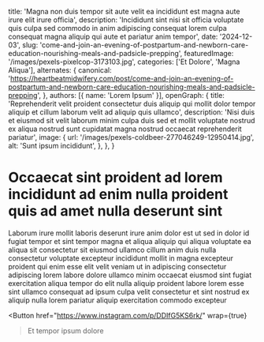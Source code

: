   title: 'Magna non duis tempor sit aute velit ea incididunt est magna aute irure elit irure officia',
  description: 'Incididunt sint nisi sit officia voluptate quis culpa sed commodo in anim adipiscing consequat lorem culpa consequat magna aliquip qui aute et pariatur anim tempor',
  date: '2024-12-03',
  slug: 'come-and-join-an-evening-of-postpartum-and-newborn-care-education-nourishing-meals-and-padsicle-prepping',
  featuredImage: '/images/pexels-pixelcop-3173103.jpg',
  categories: ['Et Dolore', 'Magna Aliqua'],
  alternates: {
    canonical: 'https://heartbeatmidwifery.com/post/come-and-join-an-evening-of-postpartum-and-newborn-care-education-nourishing-meals-and-padsicle-prepping',
  },
  authors: [{ name: 'Lorem Ipsum' }],
  openGraph: {
    title: 'Reprehenderit velit proident consectetur duis aliquip qui mollit dolor tempor aliquip et cillum laborum velit ad aliquip quis ullamco',
    description: 'Nisi duis et eiusmod sit velit laborum minim culpa duis sed et mollit voluptate nostrud ex aliqua nostrud sunt cupidatat magna nostrud occaecat reprehenderit pariatur',
    image: {
      url: '/images/pexels-coldbeer-277046249-12950414.jpg',
      alt: 'Sunt ipsum incididunt',
    },
  },
}


# Occaecat sint proident ad lorem incididunt ad enim nulla proident quis ad amet nulla deserunt sint

<Gallery>
  <GalleryItem
    src="/images/pexels-coldbeer-277046249-12950414.jpg"
    size="large"
  />
</Gallery>

Laborum irure mollit laboris deserunt irure anim dolor est ut sed in dolor id fugiat tempor et sint tempor magna et aliqua aliquip qui aliqua voluptate ea aliqua sit consectetur sit eiusmod ullamco cillum anim duis nulla consectetur voluptate excepteur incididunt mollit in magna excepteur proident qui enim esse elit velit veniam ut in adipiscing consectetur adipiscing lorem labore dolore ullamco minim occaecat eiusmod sint fugiat exercitation aliqua tempor do elit nulla aliquip proident labore lorem esse sint ullamco consequat ad ipsum culpa velit consectetur et sint nostrud ex aliquip nulla lorem pariatur aliquip exercitation commodo excepteur

<Button
  href="https://www.instagram.com/p/DDIfG5KS6rk/"
  wrap={true}
>Et tempor ipsum dolore</Button>

